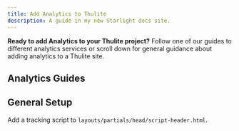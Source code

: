 ```yaml
---
title: Add Analytics to Thulite
description: A guide in my new Starlight docs site.
---
```


**Ready to add Analytics to your Thulite project?** Follow one of our guides to different analytics services or scroll down for general guidance about adding analytics to a Thulite site.

## Analytics Guides

<AnalyticsGuidesNav />

## General Setup

Add a tracking script to `layouts/partials/head/script-header.html`.
